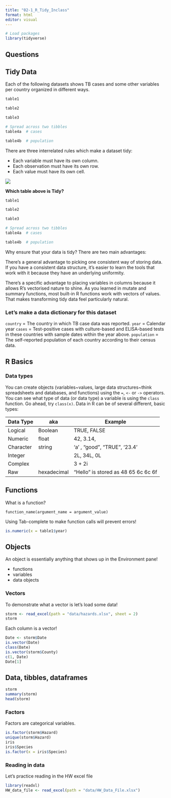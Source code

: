```yaml
---
title: "02-1_R_Tidy_Inclass"
format: html
editor: visual
---
```


```r
# Load packages 
library(tidyverse)
```

## Questions

## Tidy Data

Each of the following datasets shows TB cases and some other variables per country organized in different ways.

```r
table1

table2

table3

# Spread across two tibbles
table4a  # cases

table4b  # population
```

There are three interrelated rules which make a dataset tidy:

-   Each variable must have its own column.
-   Each observation must have its own row.
-   Each value must have its own cell.

![](https://d33wubrfki0l68.cloudfront.net/6f1ddb544fc5c69a2478e444ab8112fb0eea23f8/91adc/images/tidy-1.png)

**Which table above is Tidy?**

```r
table1

table2

table3

# Spread across two tibbles
table4a  # cases

table4b  # population
```

Why ensure that your data is tidy? There are two main advantages:

There’s a general advantage to picking one consistent way of storing data. If you have a consistent data structure, it’s easier to learn the tools that work with it because they have an underlying uniformity.

There’s a specific advantage to placing variables in columns because it allows R’s vectorised nature to shine. As you learned in mutate and summary functions, most built-in R functions work with vectors of values. That makes transforming tidy data feel particularly natural.

### Let's make a data dictionary for this dataset

`country` = The country in which TB case data was reported. `year` = Calendar year `cases` = Test-positive cases with culture-based and ELISA-based tests in these countries with sample dates within the year above. `population` = The self-reported population of each country according to their census data.

## R Basics

### Data types

You can create objects (variables\~values, large data structures\~think spreadsheets and databases, and functions) using the `=`, `<-` or `->` operators. You can see what type of data (or data type) a variable is using the `class` function. Go ahead, try `class(x)`. Data in R can be of several different, basic types:

| Data Type | aka         | Example                             |
|-----------|-------------|-------------------------------------|
| Logical   | Boolean     | TRUE, FALSE                         |
| Numeric   | float       | 42, 3.14,                           |
| Character | string      | 'a' , "good", "TRUE", '23.4'        |
| Integer   |             | 2L, 34L, 0L                         |
| Complex   |             | 3 + 2i                              |
| Raw       | hexadecimal | "Hello" is stored as 48 65 6c 6c 6f |

## Functions

What is a function?

`function_name(argument_name = argument_value)`

Using Tab-complete to make function calls will prevent errors!

```r
is.numeric(x = table1$year)
```


## Objects

An object is essentially anything that shows up in the Environment pane!

- functions
- variables
- data objects

### Vectors

To demonstrate what a vector is let's load some data!

```r
storm <- read_excel(path = "data/hazards.xlsx", sheet = 2)
storm
```

Each column is a vector!

```r
Date <- storm$Date
is.vector(Date)
class(Date)
is.vector(storm$County)
c(1, Date)
Date[1]


```


## Data, tibbles, dataframes

```r
storm
summary(storm)
head(storm)
```


### Factors

Factors are categorical variables.

```r
is.factor(storm$Hazard)
unique(storm$Hazard)
iris
iris$Species
is.factor(x = iris$Species)
```


### Reading in data

Let's practice reading in the HW excel file

```r
library(readxl)
HW_data_file <- read_excel(path = "data/HW_Data_File.xlsx")


```
